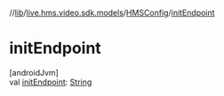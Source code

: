 //[lib](../../../index)/[live.hms.video.sdk.models](../index)/[HMSConfig](index)/[initEndpoint](init-endpoint)

# initEndpoint

[androidJvm]\
val [initEndpoint](init-endpoint): [String](https://kotlinlang.org/api/latest/jvm/stdlib/kotlin/-string/index.html)
